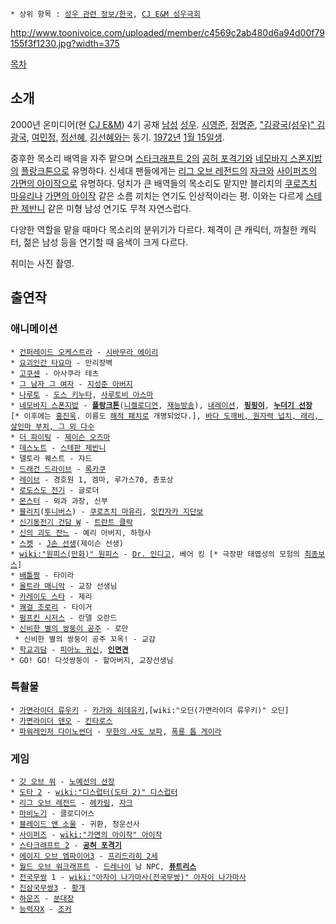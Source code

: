  * 상위 항목 : [[성우 관련 정보/한국]], [[CJ E&M 성우극회]]

http://www.toonivoice.com/uploaded/member/c4569c2ab480d6a94d00f79155f3f1230.jpg?width=375

[[목차]]

== 소개 ==
2000년 온미디어(현 [[CJ E&M]]) 4기 공채 [[남성]] [[성우]]. [[시영준]], [[정명준]], [["김광국(성우)" 김광국]], [[여민정]], [[정선혜]], [[김선혜]]와는 동기. [[1972년]] [[1월 15일]]생.

중후한 목소리 배역을 자주 맡으며 [[스타크래프트 2]]의 [[공허 포격기]]와 [[네모바지 스폰지밥]]의 [[플랑크톤(네모바지 스폰지밥)|플랑크톤]]으로 유명하다. 신세대 팬들에게는 [[리그 오브 레전드]]의 [[자크(리그 오브 레전드)|자크]]와 [[사이퍼즈]]의 [[가면의 아이작]]으로 유명하다. 덩치가 큰 배역들의 목소리도 맡지만 블리치의 [[쿠로츠치 마유리]]나 [[가면의 아이작]] 같은 소름 끼치는 연기도 인상적이라는 평. 이와는 다르게 [[스테판 제반니]] 같은 미형 남성 연기도 무척 자연스럽다.

다양한 역할을 맡을 때마다 목소리의 분위기가 다르다. 체격이 큰 캐릭터, 까칠한 캐릭터, 젊은 남성 등을 연기할 때 음색이 크게 다르다.

취미는 사진 촬영.

== 출연작 ==
=== 애니메이션 ===
 * [[건퍼레이드 오케스트라]] - [[시바무라 에이리]]
 * [[요괴인간 타요마]] - 만리장벽
 * [[고쿠센]] - 아사쿠라 테츠
 * [[그 남자 그 여자]] - [[아리마 소우지|지성준 아버지]]
 * [[나루토]] - [[도스 키누타]], [[사루토비 아스마]]
 * [[네모바지 스폰지밥]] - '''[[플랑크톤(네모바지 스폰지밥)|플랑크톤]]'''([[니켈로디언]], [[재능방송]]), [[내레이션]], '''[[네모바지 스폰지밥/기타 등장인물#s-1.6|핑핑이]]''', '''[[누더기 선장]]'''[* 이후에는 [[홍진욱]]. 이름도 [[해적 패치]]로 개명되었다.], [[네모바지 스폰지밥/기타 등장인물|바다 도깨비, 원자력 넙치, 래리, 살인마 부치, 그 외 다수]]
 * [[더 화이팅|더 파이팅]] - [[제이슨 오즈마]]
 * [[데스노트]] - [[스테판 제반니]]
 * 델토라 퀘스트 - 쟈드
 * [[드래건 드라이브]] - [[록카쿠]]
 * [[레이브(만화)|레이브]] - 경호원 1, 겜마, 루가스70, 총포상
 * [[로도스도 전기]] - 글로더
 * [[몬스터(만화)|몬스터]] - 외과 과장, 신부
 * [[블리치]]([[투니버스]]) - [[쿠로츠치 마유리]], [[잇칸자카 지단보]]
 * [[신기동전기 건담 W]] - [[트란트 클락]]
 * [[신의 괴도 잔느]] - 예리 아버지, 하형사
 * [[스켓]] - [[J손 선생]](제이슨 선생)
 * [[wiki:"원피스(만화)" 원피스]] - [[Dr. 인디고]], 베어 킹 [* 극장판 태엽성의 모험의 [[최종보스]]]
 * [[배틀짱]] - 타이라
 * [[울트라 매니악]] - 교장 선생님
 * [[카레이도 스타]] - 제리
 * [[쾌걸 조로리]] - 타이거
 * [[펌프킨 시저스]] - 란델 오란드
 * [[신비한 별의 쌍둥이 공주]] - 로만
  * 신비한 별의 쌍둥이 공주 꼬옥! - 교감
 * [[학교괴담]] - [[피아노 귀신]], '''[[인면견]]'''
 * GO! GO! 다섯쌍둥이 - 할아버지, 교장선생님

=== 특촬물 ===
 * [[가면라이더 류우키]] - [[카가와 히데유키]],[wiki:"오딘(가면라이더 류우키)" 오딘]
 * [[가면라이더 덴오]] - [[킨타로스]]
 * [[폭룡전대 아바레인저|파워레인저 다이노썬더]] - [[무한의 사도 보파]], [[폭룡 톱 게이라]]
=== 게임 ===
 * [[갓 오브 워]] - [[노예선의 선장]]
 * [[도타 2]] - [[wiki:"디스럽터(도타 2)" 디스럽터]]
 * [[리그 오브 레전드]] - [[헤카림]], [[자크]]
 * [[마비노기]] - 클로디어스
 * [[블레이드 앤 소울]] - 귀환, 청운선사 
 * [[사이퍼즈]] - [[wiki:"가면의 아이작" 아이작]]
 * [[스타크래프트 2]] - '''[[공허 포격기]]'''
 * [[에이지 오브 엠파이어3]] - [[프리드리히 2세]]
 * [[월드 오브 워크래프트]] - [[드레나이]] 남 NPC, '''[[퓨트리스]]'''
 * [[전국무쌍]] 1 - [[wiki:"아자이 나가마사(전국무쌍)" 아자이 나가마사]]
 * [[진삼국무쌍3]] - [[황개]]
 * [[하운즈]] - [[분대장]]
 * [[능력자X]] - [[조커]]
